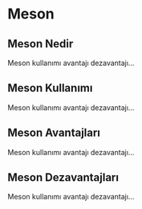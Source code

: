 # Meson

## Meson Nedir

Meson kullanımı avantajı dezavantajı...

## Meson Kullanımı

Meson kullanımı avantajı dezavantajı...

## Meson Avantajları

Meson kullanımı avantajı dezavantajı...

## Meson Dezavantajları

Meson kullanımı avantajı dezavantajı...

